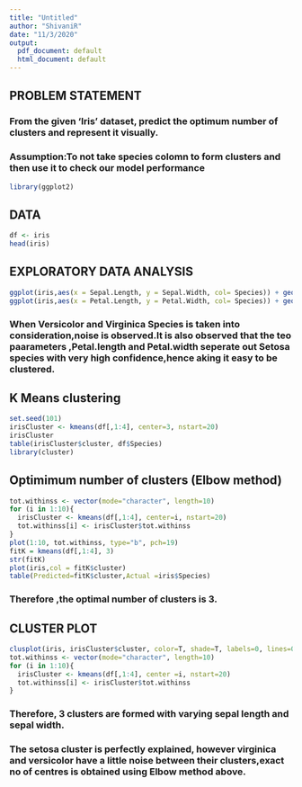 ---
title: "Untitled"
author: "ShivaniR"
date: "11/3/2020"
output:
  pdf_document: default
  html_document: default
---
## PROBLEM STATEMENT
### From the given ‘Iris’ dataset, predict the optimum number of clusters and represent it visually.
### Assumption:To not take species colomn to form clusters and then use it to check our model performance

```{r}
library(ggplot2)
```

## DATA

```{r}
df <- iris
head(iris)

```
## EXPLORATORY DATA ANALYSIS

```{r}
ggplot(iris,aes(x = Sepal.Length, y = Sepal.Width, col= Species)) + geom_point()
ggplot(iris,aes(x = Petal.Length, y = Petal.Width, col= Species)) + geom_point()
```

### When Versicolor and Virginica Species is taken into consideration,noise is observed.It is also observed that the teo paarameters ,Petal.length and Petal.width seperate out Setosa species with very high confidence,hence aking it easy to be clustered.

## K Means clustering

```{r}
set.seed(101)
irisCluster <- kmeans(df[,1:4], center=3, nstart=20)
irisCluster
table(irisCluster$cluster, df$Species)
library(cluster)
```

## Optimimum number of clusters (Elbow method)

```{r}
tot.withinss <- vector(mode="character", length=10)
for (i in 1:10){
  irisCluster <- kmeans(df[,1:4], center=i, nstart=20)
  tot.withinss[i] <- irisCluster$tot.withinss
}
plot(1:10, tot.withinss, type="b", pch=19)
fitK = kmeans(df[,1:4], 3)
str(fitK)
plot(iris,col = fitK$cluster)
table(Predicted=fitK$cluster,Actual =iris$Species)
```
### Therefore ,the optimal number of clusters is 3.

## CLUSTER PLOT

```{r}
clusplot(iris, irisCluster$cluster, color=T, shade=T, labels=0, lines=0)
tot.withinss <- vector(mode="character", length=10)
for (i in 1:10){
  irisCluster <- kmeans(df[,1:4], center =i, nstart=20)
  tot.withinss[i] <- irisCluster$tot.withinss
}
```
### Therefore, 3 clusters are formed with varying sepal length and sepal width.
### The setosa cluster is perfectly explained, however virginica and versicolor have a little noise between their clusters,exact no of centres is obtained using Elbow method above.  

                        
                        
                        
                        
                        
                        
                        
                        
                        
                        
                        
                        
                        
                        
                        
                        
                        
                        
                        
                        
                        
                        
                        
                        
                        
                        
                        
                        
                        
                        
                        
                        
                        
                        
                        
                        
                        
                        
                        
                        
                        
                        
                        
                        
                        
                        
                        
                        
                        
                        
                        
                        
                        
                        
                        
                        
                        
                        
                        
                        
                        
                        
                        
                        
                        
                        
                        
                        
                        
                        
                        
                        
                        
                        
                        
                        
                        
                        
                        
                        
                        
                        
                        
                        
                        
                        
                        
                        
                        
                        
                        
                        
                        
                        
                        
                        
                        
                        
                        
                        
                        
                        
                        
                        
                        
                        
                        
                        
                        
                        
                        
                        
                        
                        
                        
                        
                        
                        
                        
                        
                        
                        
                        
                        
                        
                        
                        
                        
                        
                        
                        
                        
                        
                        
                        
                        
                        
                        
                        
                        
                        
                        
                        
                        
                        
                        
                        
                        
                        
                        
                        
                        
                        
                        
                        
                        
                        
                        
                        
                        
                        
                        
                        
                        
                        
                        
                        
                        
                        
                        
                        
                        
                        
                        
                        
                        
                        
                        
                        
                        
                        
                        
                        
                        
                        
                        
                        
                        
                        
                        
                        
                        
                        
                        
                        
                        
                        
                        
                        
                        
                        
                        
                        
                        
                        
                        
                        
                        
                        
                        
                        
                        
                        
                        
                        
                        
                        
                        
                        
                        
                        
                        
                        
                        
                        
                        
                        
                        
                        
                        
                        
                        
                        
                        
                        
                        
                        
                        
                        
                        
                        
                        
                        
                        
                        
                        
                        
                        
                        
                        
                        
                        
                        
                        
                        
                        
                        
                        
                        
                        
                        
                        
                        
                        
                        
                        
                        
                        
                        
                        
                        
                        
                        
                        
                        
                        
                        
                        
                        
                        
                        
                        
                        
                        
                        
                        
                        
                        
                        
                        
                        
                        
                        
                        
                        
                        
                        
                        
                        
                        
                        
                        
                        
                        
                        
                        
                        
                        
                        
                        
                        
                        
                        
                        
                        
                        
                        
                        
                        
                        
                        
                        
                        
                        
                        
                        
                        
                        
                        
                        
                        
                        
                        
                        
                        
                        
                        
                        
                        
                        
                        
                        
                        
                        
                        
                        
                        
                        
                        
                        
                        
                        
                        
                        
                        
                        
                        
                        
                        
                        
                        
                        
                        
                        
                        
                        
                        
                        
                        
                        
                        
                        
                        
                        
                        
                        
                        
                        
                        
                        
                        
                        
                        
                        
                        
                        
                        
                        
                        
                        
                        
                        
                        
                        
                        
                        
                        
                        
                        
                        
                        
                        
                        
                        
                        
                        
                        
                        
                        
                        
                        
                        
                       